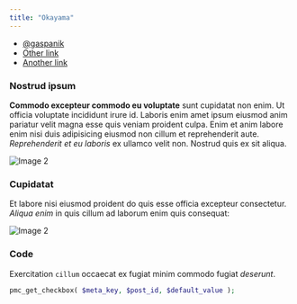 ```yaml
---
title: "Okayama"
---
```


<LinkList>

- <a href="https://unsplash.com/@gaspanik" target="_blank" rel="noopener norefferer">@gaspanik</a>
- <a href="https://example.com" target="_blank" rel="noopener norefferer">Other link</a>
- <a href="https://example.com" target="_blank" rel="noopener norefferer">Another link</a>

</LinkList>

### Nostrud ipsum

**Commodo excepteur commodo eu voluptate** sunt cupidatat non enim. Ut officia voluptate incididunt irure id. Laboris enim amet ipsum eiusmod anim pariatur velit magna esse quis veniam proident culpa. Enim et anim labore enim nisi duis adipisicing eiusmod non cillum et reprehenderit aute. *Reprehenderit et eu laboris* ex ullamco velit non. Nostrud quis ex sit aliqua.

<Container max_width={500}>

![Image 2](masaaki-komori-bUjw7nzopMk-unsplash.jpg)

</Container>

### Cupidatat

Et labore nisi eiusmod proident do quis esse officia excepteur consectetur. *Aliqua enim* in quis cillum ad laborum enim quis consequat:

<Container qmax_width={500}>

![Image 2](masaaki-komori-k8IUsLMk5Ok-unsplash.jpg)

</Container>

### Code

Exercitation `cillum` occaecat ex fugiat minim commodo fugiat *deserunt*.

```php
pmc_get_checkbox( $meta_key, $post_id, $default_value );
```
